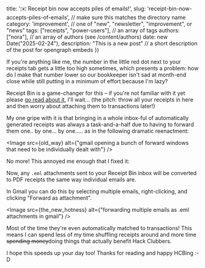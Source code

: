 
  title: '✉️ Receipt bin now accepts piles of emails!',
  slug: 'receipt-bin-now-accepts-piles-of-emails', // make sure this matches the directory name
  category: 'improvement', // one of "new", "newsletter", "improvement", or "news"
  tags: ["receipts", "power-users"], // an array of tags
  authors: ["nora"], // an array of authors (see /content/authors)
  date: new Date("2025-02-24"),
  description: "This is a new post" // a short description of the post for opengraph embeds
})

If you're anything like me, the number in the little red dot next to your receipts tab gets a little too high sometimes, which presents a problem:
how do I make that number lower so our bookkeeper isn't sad at month-end close while still putting in a minimum of effort because I'm lazy?

Receipt Bin is a game-changer for this – if you're not familiar with it yet please [go read about it](/posts/receipt-bin-280777), I'll wait...
(the pitch: throw all your receipts in here and then worry about attaching them to transactions later!)

My one gripe with it is that bringing in a whole inbox-ful of automatically generated receipts was always a task-and-a-half due to having to forward them one.. by one... by one..... as in the following dramatic reenactment:


<Image src={old_way} alt={"gmail opening a bunch of forward windows that need to be individually dealt with"} />

No more! This annoyed me enough that I fixed it:

Now, any `.eml` attachments sent to your Receipt Bin inbox will be converted to PDF receipts the same way individual emails are.

In Gmail you can do this by selecting multiple emails, right-clicking, and clicking "Forward as attachment".

<Image src={the_new_hotness} alt={"forwarding multiple emails as .eml attachments in gmail"} />

Most of the time they're even automatically matched to transactions!
This means I can spend less of my time shuffling receipts around and more time <strike>spending money</strike>doing things that actually benefit Hack Clubbers.

I hope this speeds up your day too! Thanks for reading and happy HCBing :-D

